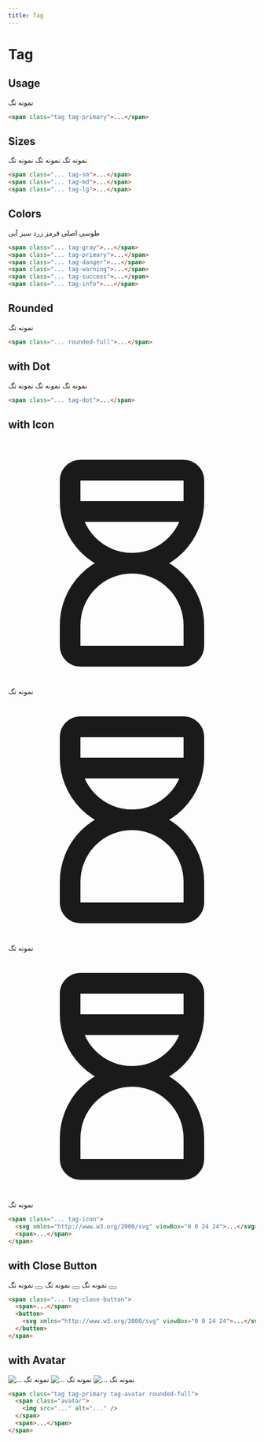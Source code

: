 ```yaml
---
title: ‌Tag
---
```


# Tag

## Usage

<Preview centered>
  <span className="tag tag-primary">نمونه تگ</span>
</Preview>

```html
<span class="tag tag-primary">...</span>
```

## Sizes

<Preview centered classes="gap-6">
  <span className="tag tag-sm tag-primary">نمونه تگ</span>
  <span className="tag tag-md tag-primary">نمونه تگ</span>
  <span className="tag tag-lg tag-primary">نمونه تگ</span>
</Preview>

```html
<span class="... tag-sm">...</span>
<span class="... tag-md">...</span>
<span class="... tag-lg">...</span>
```

## Colors

<Preview centered classes="gap-6">
  <span className="tag tag-gray rounded-full">طوسی</span>
  <span className="tag tag-primary rounded-full">اصلی</span>
  <span className="tag tag-danger rounded-full">قرمز</span>
  <span className="tag tag-warning rounded-full">زرد</span>
  <span className="tag tag-success rounded-full">سبز</span>
  <span className="tag tag-info rounded-full">آبی</span>
</Preview>

```html
<span class="... tag-gray">...</span>
<span class="... tag-primary">...</span>
<span class="... tag-danger">...</span>
<span class="... tag-warning">...</span>
<span class="... tag-success">...</span>
<span class="... tag-info">...</span>
```

## Rounded

<Preview centered>
  <span className="tag tag-primary rounded-full">نمونه تگ</span>
</Preview>

```html
<span class="... rounded-full">...</span>
```

## with Dot

<Preview centered classes="gap-6">
  <span className="tag tag-primary tag-dot tag-sm rounded-full">نمونه تگ</span>
  <span className="tag tag-primary tag-dot tag-md rounded-full">نمونه تگ</span>
  <span className="tag tag-primary tag-dot tag-lg rounded-full">نمونه تگ</span>
</Preview>

```html
<span class="... tag-dot">...</span>
```

## with Icon

<Preview centered classes="gap-6">
  <span className="tag tag-primary tag-icon tag-sm rounded-full">
    <svg
      xmlns="http://www.w3.org/2000/svg"
      className="icon"
      viewBox="0 0 24 24"
      stroke-width="2"
      stroke="currentColor"
      fill="none"
      stroke-linecap="round"
      stroke-linejoin="round">
      <path stroke="none" d="M0 0h24v24H0z" fill="none"></path>
      <path d="M6.5 7h11"></path>
      <path d="M6 20v-2a6 6 0 1 1 12 0v2a1 1 0 0 1 -1 1h-10a1 1 0 0 1 -1 -1z"></path>
      <path d="M6 4v2a6 6 0 1 0 12 0v-2a1 1 0 0 0 -1 -1h-10a1 1 0 0 0 -1 1z"></path>
    </svg>
    <span>نمونه تگ</span>
  </span>
  <span className="tag tag-primary tag-icon tag-md rounded-full">
    <svg
      xmlns="http://www.w3.org/2000/svg"
      className="icon"
      viewBox="0 0 24 24"
      stroke-width="2"
      stroke="currentColor"
      fill="none"
      stroke-linecap="round"
      stroke-linejoin="round">
      <path stroke="none" d="M0 0h24v24H0z" fill="none"></path>
      <path d="M6.5 7h11"></path>
      <path d="M6 20v-2a6 6 0 1 1 12 0v2a1 1 0 0 1 -1 1h-10a1 1 0 0 1 -1 -1z"></path>
      <path d="M6 4v2a6 6 0 1 0 12 0v-2a1 1 0 0 0 -1 -1h-10a1 1 0 0 0 -1 1z"></path>
    </svg>
    <span>نمونه تگ</span>
  </span>
  <span className="tag tag-primary tag-icon tag-lg rounded-full">
    <svg
      xmlns="http://www.w3.org/2000/svg"
      className="icon"
      viewBox="0 0 24 24"
      stroke-width="2"
      stroke="currentColor"
      fill="none"
      stroke-linecap="round"
      stroke-linejoin="round">
      <path stroke="none" d="M0 0h24v24H0z" fill="none"></path>
      <path d="M6.5 7h11"></path>
      <path d="M6 20v-2a6 6 0 1 1 12 0v2a1 1 0 0 1 -1 1h-10a1 1 0 0 1 -1 -1z"></path>
      <path d="M6 4v2a6 6 0 1 0 12 0v-2a1 1 0 0 0 -1 -1h-10a1 1 0 0 0 -1 1z"></path>
    </svg>
    <span>نمونه تگ</span>
  </span>
</Preview>

```html
<span class="... tag-icon">
  <svg xmlns="http://www.w3.org/2000/svg" viewBox="0 0 24 24">...</svg>
  <span>...</span>
</span>
```

## with Close Button

<Preview centered classes="gap-6">
  <span className="tag tag-primary tag-close-button tag-sm rounded-full">
    <span>نمونه تگ</span>
    <button>
      <svg
        xmlns="http://www.w3.org/2000/svg"
        viewBox="0 0 24 24"
        stroke-width="2"
        stroke="currentColor"
        fill="none"
        stroke-linecap="round"
        stroke-linejoin="round">
        <path stroke="none" d="M0 0h24v24H0z" fill="none"></path>
        <path d="M18 6l-12 12"></path>
        <path d="M6 6l12 12"></path>
      </svg>
    </button>
  </span>
  <span className="tag tag-primary tag-close-button tag-md rounded-full">
    <span>نمونه تگ</span>
    <button>
      <svg
        xmlns="http://www.w3.org/2000/svg"
        viewBox="0 0 24 24"
        stroke-width="2"
        stroke="currentColor"
        fill="none"
        stroke-linecap="round"
        stroke-linejoin="round">
        <path stroke="none" d="M0 0h24v24H0z" fill="none"></path>
        <path d="M18 6l-12 12"></path>
        <path d="M6 6l12 12"></path>
      </svg>
    </button>
  </span>
  <span className="tag tag-primary tag-close-button tag-lg rounded-full">
    <span>نمونه تگ</span>
    <button>
      <svg
        xmlns="http://www.w3.org/2000/svg"
        viewBox="0 0 24 24"
        stroke-width="2"
        stroke="currentColor"
        fill="none"
        stroke-linecap="round"
        stroke-linejoin="round">
        <path stroke="none" d="M0 0h24v24H0z" fill="none"></path>
        <path d="M18 6l-12 12"></path>
        <path d="M6 6l12 12"></path>
      </svg>
    </button>
  </span>
</Preview>

```html
<span class="... tag-close-button">
  <span>...</span>
  <button>
    <svg xmlns="http://www.w3.org/2000/svg" viewBox="0 0 24 24">...</svg>
  </button>
</span>
```

## with Avatar

<Preview centered classes="gap-6">
  <span className="tag tag-primary tag-avatar tag-sm rounded-full">
    <span className="avatar">
      <img src="https://api.dicebear.com/5.x/big-ears-neutral/svg?seed=Felix" alt="..." />
    </span>
    <span>نمونه تگ</span>
  </span>
  <span className="tag tag-primary tag-avatar tag-md rounded-full">
    <span className="avatar">
      <img src="https://api.dicebear.com/5.x/big-ears-neutral/svg?seed=Felix" alt="..." />
    </span>
    <span>نمونه تگ</span>
  </span>
  <span className="tag tag-primary tag-avatar tag-lg rounded-full">
    <span className="avatar">
      <img src="https://api.dicebear.com/5.x/big-ears-neutral/svg?seed=Felix" alt="..." />
    </span>
    <span>نمونه تگ</span>
  </span>
</Preview>

```html
<span class="tag tag-primary tag-avatar rounded-full">
  <span class="avatar">
    <img src="..." alt="..." />
  </span>
  <span>...</span>
</span>
```
